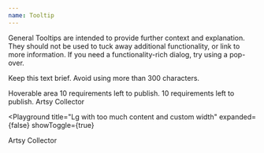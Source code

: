 ```yaml
---
name: Tooltip
---
```


General Tooltips are intended to provide further context and explanation. They
should not be used to tuck away additional functionality, or link to more
information. If you need a functionality-rich dialog, try using a pop-over.

Keep this text brief. Avoid using more than 300 characters.

<Playground>
  <Box textAlign="center" mt={120}>
    <Sans size="2">
      <Tooltip content="We have verified that this collector has an Artsy account. Collector’s name will be revealed when the order is confirmed.">
        <span>Hoverable area</span>
      </Tooltip>
    </Sans>
  </Box>
</Playground>

<Playground title="Sm">
  <Box textAlign="center" mt={4}>
    <Sans size="2">
      <Tooltip size="sm" content="Missing: title, price and 8 more">
        <span>10 requirements left to publish.</span>
      </Tooltip>
    </Sans>
  </Box>
</Playground>

<Playground title="Sm with custom width" expanded={false} showToggle={true}>
  <Box mt={20}>
    <Sans size="2">
      <Tooltip size="sm" content="Missing: title, price and 8 more" width="175">
        <span>10 requirements left to publish.</span>
      </Tooltip>
    </Sans>
  </Box>
</Playground>

<Playground title="Lg with too much content" expanded={false} showToggle={true}>
  <Box textAlign="center" mt={220}>
    <Sans size="2">
      <Tooltip content="We have verified that this collector has an Artsy account. Collector’s name will be revealed when the order is confirmed. We have verified that this collector has an Artsy account. Collector’s name will be revealed when the order is confirmed. We have verified that this collector has an Artsy account. Collector’s name will be revealed when the order is confirmed.">
        <span>Artsy Collector</span>
      </Tooltip>
    </Sans>
  </Box>
</Playground>

<Playground
  title="Lg with too much content and custom width"
  expanded={false}
  showToggle={true}
>
  <Box textAlign="center" mt={220}>
    <Sans size="2">
      <Tooltip
        content="We have verified that this collector has an Artsy account. Collector’s name will be revealed when the order is confirmed. We have verified that this collector has an Artsy account. Collector’s name will be revealed when the order is confirmed. We have verified that this collector has an Artsy account. Collector’s name will be revealed when the order is confirmed."
        width="500"
      >
        <span>Artsy Collector</span>
      </Tooltip>
    </Sans>
  </Box>
</Playground>
